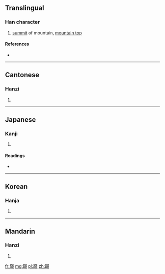 {{also|巅|巓}}
==Translingual==

===Han character===
{{Han char|rn=46|rad=山|as=19|sn=22|four=2288<sub>6</sub>|canj=山十金金 (UJCC)}}

# [[summit]] of mountain, [[mountain top]]

====References====
* {{Han ref|kx=0323.061|dj=0623.120|hdz=10808.020|uh=5DD4|ud=24020|bh=C571|bd=50545}}

----

==Cantonese==

===Hanzi===
{{yue-hanzi|jyut=|y=din1|sim=巅}}

# {{defn|Cantonese|sort=山19}}

----

==Japanese==

===Kanji===
{{ja-kanji|grade=|rs=山19}}

# {{defn|Japanese|sort=山19}}

====Readings====
* {{ja-readings|on=[[てん]] (ten)|kun=[[いただき]] (itadaki)}}

----

==Korean==

===Hanja===
{{ko-hanja|hangeul=[[전]]|rv=jeon|mr=chŏn}}

# {{defn|Korean|sort=山19}}

----

==Mandarin==

===Hanzi===
{{cmn-hanzi|sim=巅|pin=[[diān]] ([[dian1]])|wg=tien<sup>1</sup>}}

# {{defn|Mandarin|sort=山19}}

[[fr:巔]]
[[mg:巔]]
[[pl:巔]]
[[zh:巔]]